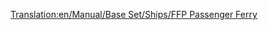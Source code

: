 [[Translation:en/Manual/Base Set/Ships/FFP Passenger Ferry]]

{{el/Manual/Base Set/Ships/Πλοία|Image=[[File:en/Manual/Base Set/Ships/Ferry.png|Επιβατηγό Πλοίο FFP]]
|Όνομα=Επιβατηγό Πλοίο FFP
|Κόστος=21.325£ (42.650$)
|Ταχύτητα=64 χλμ/ω (40 μίλια/ω)
|Ετήσια=1.312£ (2.624$)
|Έτος σχεδίασης=1971
|Διάρκεια ζωής=30
|Χωρητικότητα=130 επιβάτες
|Περιγραφή=Το επιβατηγό πλοίο FFP είναι ένα αργό φέρυ σχεδιασμένο για πρόσβαση από λιμένα σε λιμένα από μεγάλες αποστάσεις. Έχει τη διπλάσια ταχύτητα του MPS, με μεγαλύτερη χωρητικότητα και λίγο μικρότερα έξοδα λειτουργίας. Το μόνο του μειονέκτημα είναι ότι εισάγεται αρκετά αργότερα αν ξεκινήσει κανείς από το 1920 ή το 1950.
|Πραγματικότητα=Πλασματικό.
}}